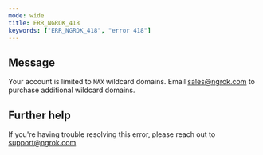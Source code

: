 ```yaml
---
mode: wide
title: ERR_NGROK_418
keywords: ["ERR_NGROK_418", "error 418"]
---
```


## Message

Your account is limited to `MAX` wildcard domains. Email sales@ngrok.com to purchase additional wildcard domains.

## Further help

If you're having trouble resolving this error, please reach out to [support@ngrok.com](mailto:support@ngrok.com?subject=Help%20with%20ERR_NGROK_418)
